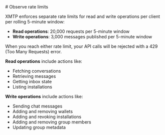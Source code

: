 
<AutoBreadcrumb />
# Observe rate limits

XMTP enforces separate rate limits for read and write operations per client per rolling 5-minute window:

- **Read operations**: 20,000 requests per 5-minute window
- **Write operations**: 3,000 messages published per 5-minute window

When you reach either rate limit, your API calls will be rejected with a 429 (Too Many Requests) error. 

**Read operations** include actions like:
- Fetching conversations
- Retrieving messages
- Getting inbox state
- Listing installations

**Write operations** include actions like:
- Sending chat messages
- Adding and removing wallets
- Adding and revoking installations
- Adding and removing group members
- Updating group metadata
